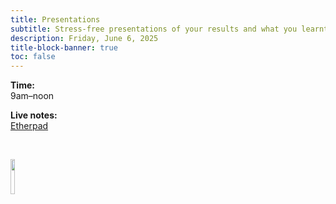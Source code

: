 ```yaml
---
title: Presentations
subtitle: Stress-free presentations of your results and what you learnt
description: Friday, June 6, 2025
title-block-banner: true
toc: false
---
```


:::{.topdef}

**Time:** \
9am–noon

**Live notes:** \
[Etherpad](https://etherpad.wikimedia.org/p/dhsi25)

:::

<br>

![](/img/logo_dhsi.png){fig-alt="frontlogo" fig-align="center" width="12%"}
